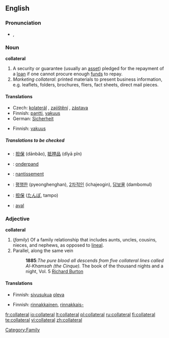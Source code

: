==English==
{{wikipedia}}

===Pronunciation===
*{{IPA|/kəˈlætəɹəl/}}, {{SAMPA|/k@"l{t@r@l/}}

===Noun===
'''collateral'''

# A security or guarantee (usually an [[asset]]) pledged for the repayment of a [[loan]] if one cannot procure enough [[fund]]s to repay.
# ''Marketing collateral'': printed materials to present business information, e.g. leaflets, folders, brochures, fliers, fact sheets, direct mail pieces.

====Translations====
{{trans-top|security or guarantee}}
*Czech: [[kolaterál]] {{m}}, [[zajištění]] {{n}}, [[zástava]] {{f}}
*Finnish: [[pantti]], [[vakuus]]
*German: [[Sicherheit]] {{f}}
{{trans-mid}}
{{trans-bottom}}

{{trans-top|printed materials to present business information}}
*Finnish: [[vakuus]]
{{trans-mid}}
{{trans-bottom}}

=====Translations to be checked=====
{{checktrans}}
{{top}}
*{{ttbc|Chinese}}: [[担保]] (dānbǎo), [[抵押品]] (dǐyā pǐn)
*{{ttbc|Dutch}}: [[onderpand]] {{n}}
*{{ttbc|French}}: [[nantissement]] {{m}}
{{mid}}
*{{ttbc|Korean}}: [[평행한]] (pyeonghenghan), [[2차적인]] (ichajeogin), [[담보물]] (dambomul)
*{{ttbc|Japanese}}: [[担保]] ([[たんぽ]], tampo)
*{{ttbc|Spanish}}: [[aval]]
{{bottom}}

===Adjective===
'''collateral'''

# (''family'') Of a family relationship that includes aunts, uncles, cousins, nieces, and nephews, as opposed to [[lineal]].
# Parallel, along the same vein
#:'''1885''':''The pure blood all descends from five collateral lines called Al-Khamsah (the Cinque).'' The book of the thousand nights and a night, Vol. 5 [[w:Richard Francis Burton|Richard Burton]]

====Translations====
{{trans-top|Of a family relationship that includes aunts, uncles, cousins, nieces, and nephews}}
*Finnish: [[sivusuku]]a [[oleva]]
{{trans-mid}}
{{trans-bottom}}

{{trans-top|Parallel, along the same vein}}
*Finnish: [[rinnakkainen]], [[rinnakkais-]]
{{trans-mid}}
{{trans-bottom}}

[[Category:Family]]

[[fr:collateral]]
[[io:collateral]]
[[lt:collateral]]
[[pl:collateral]]
[[ru:collateral]]
[[fi:collateral]]
[[te:collateral]]
[[vi:collateral]]
[[zh:collateral]]